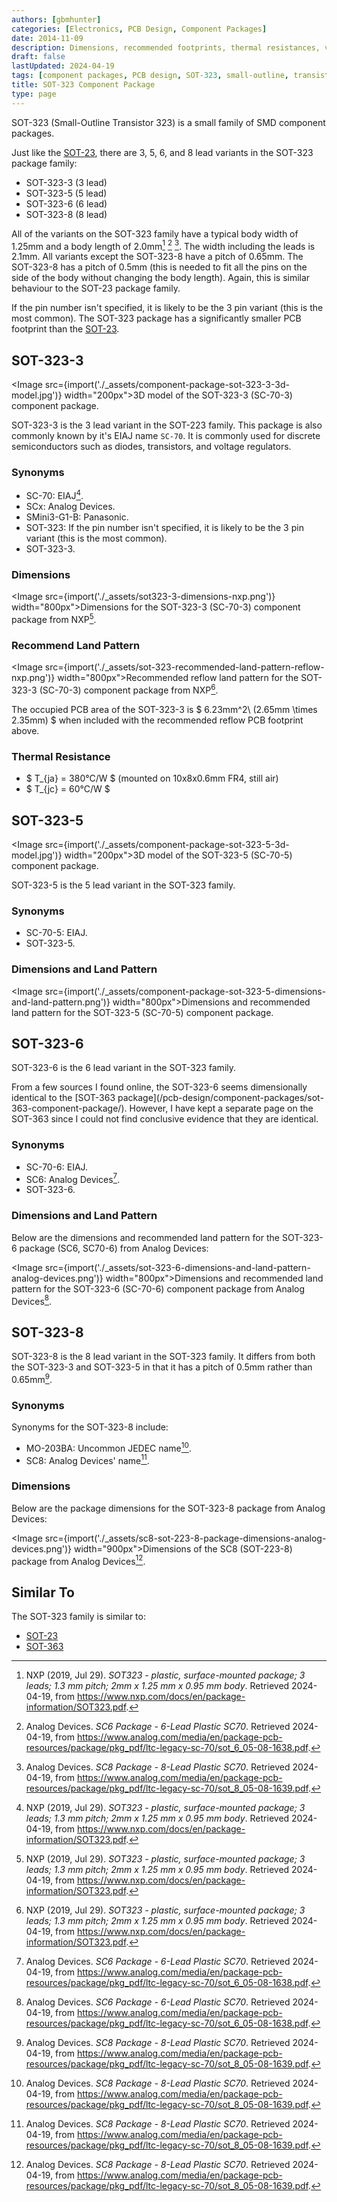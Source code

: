 ```yaml
---
authors: [gbmhunter]
categories: [Electronics, PCB Design, Component Packages]
date: 2014-11-09
description: Dimensions, recommended footprints, thermal resistances, variants, synonyms and more info about the SOT-323 component package.
draft: false
lastUpdated: 2024-04-19
tags: [component packages, PCB design, SOT-323, small-outline, transistor]
title: SOT-323 Component Package
type: page
---
```



SOT-323 (Small-Outline Transistor 323) is a small family of SMD component packages.

Just like the [SOT-23](/pcb-design/component-packages/sot-23-component-package/), there are 3, 5, 6, and 8 lead variants in the SOT-323 package family:

* SOT-323-3 (3 lead)
* SOT-323-5 (5 lead)
* SOT-323-6 (6 lead)
* SOT-323-8 (8 lead)

All of the variants on the SOT-323 family have a typical body width of 1.25mm and a body length of 2.0mm[^nxp-sot-323] [^analog-devices-sc6-package] [^analog-devices-sc8-package]. The width including the leads is 2.1mm. All variants except the SOT-323-8 have a pitch of 0.65mm. The SOT-323-8 has a pitch of 0.5mm (this is needed to fit all the pins on the side of the body without changing the body length). Again, this is similar behaviour to the SOT-23 package family.

If the pin number isn't specified, it is likely to be the 3 pin variant (this is the most common). The SOT-323 package has a significantly smaller PCB footprint than the [SOT-23](/pcb-design/component-packages/sot-23-component-package/).

## SOT-323-3

<Image src={import('./_assets/component-package-sot-323-3-3d-model.jpg')} width="200px">3D model of the SOT-323-3 (SC-70-3) component package.</Image>

SOT-323-3 is the 3 lead variant in the SOT-223 family. This package is also commonly known by it's EIAJ name `SC-70`. It is commonly used for discrete semiconductors such as diodes, transistors, and voltage regulators.

### Synonyms

* SC-70: EIAJ[^nxp-sot-323].
* SCx: Analog Devices.
* SMini3-G1-B: Panasonic.
* SOT-323: If the pin number isn't specified, it is likely to be the 3 pin variant (this is the most common).
* SOT-323-3.

### Dimensions

<Image src={import('./_assets/sot323-3-dimensions-nxp.png')} width="800px">Dimensions for the SOT-323-3 (SC-70-3) component package from NXP[^nxp-sot-323].</Image>

### Recommend Land Pattern

<Image src={import('./_assets/sot-323-recommended-land-pattern-reflow-nxp.png')} width="800px">Recommended reflow land pattern for the SOT-323-3 (SC-70-3) component package from NXP[^nxp-sot-323].</Image>

The occupied PCB area of the SOT-323-3 is $ 6.23mm^2\ (2.65mm \times 2.35mm) $ when included with the recommended reflow PCB footprint above.

### Thermal Resistance

* $ T_{ja} = 380°C/W $ (mounted on 10x8x0.6mm FR4, still air)
* $ T_{jc} = 60°C/W $

## SOT-323-5

<Image src={import('./_assets/component-package-sot-323-5-3d-model.jpg')} width="200px">3D model of the SOT-323-5 (SC-70-5) component package.</Image>

SOT-323-5 is the 5 lead variant in the SOT-323 family.

### Synonyms

* SC-70-5: EIAJ.
* SOT-323-5.

### Dimensions and Land Pattern

<Image src={import('./_assets/component-package-sot-323-5-dimensions-and-land-pattern.png')} width="800px">Dimensions and recommended land pattern for the SOT-323-5 (SC-70-5) component package.</Image>

## SOT-323-6

SOT-323-6 is the 6 lead variant in the SOT-323 family.

<Aside type="note">
From a few sources I found online, the SOT-323-6 seems dimensionally identical to the [SOT-363 package](/pcb-design/component-packages/sot-363-component-package/). However, I have kept a separate page on the SOT-363 since I could not find conclusive evidence that they are identical.
</Aside>

### Synonyms

* SC-70-6: EIAJ.
* SC6: Analog Devices[^analog-devices-sc6-package].
* SOT-323-6.

### Dimensions and Land Pattern

Below are the dimensions and recommended land pattern for the SOT-323-6 package (SC6, SC70-6) from Analog Devices:

<Image src={import('./_assets/sot-323-6-dimensions-and-land-pattern-analog-devices.png')} width="800px">Dimensions and recommended land pattern for the SOT-323-6 (SC-70-6) component package from Analog Devices[^analog-devices-sc6-package].</Image>

## SOT-323-8

SOT-323-8 is the 8 lead variant in the SOT-323 family. It differs from both the SOT-323-3 and SOT-323-5 in that it has a pitch of 0.5mm rather than 0.65mm[^analog-devices-sc8-package].

### Synonyms

Synonyms for the SOT-323-8 include:

* MO-203BA: Uncommon JEDEC name[^analog-devices-sc8-package].
* SC8: Analog Devices' name[^analog-devices-sc8-package].

### Dimensions

Below are the package dimensions for the SOT-323-8 package from Analog Devices:

<Image src={import('./_assets/sc8-sot-223-8-package-dimensions-analog-devices.png')} width="900px">Dimensions of the SC8 (SOT-223-8) package from Analog Devices[^analog-devices-sc8-package].</Image>

## Similar To

The SOT-323 family is similar to:

* [SOT-23](/pcb-design/component-packages/sot-23-component-package/)
* [SOT-363](/pcb-design/component-packages/sot-363-component-package/)

[^nxp-sot-323]: NXP (2019, Jul 29). _SOT323 - plastic, surface-mounted package; 3 leads; 1.3 mm pitch; 2mm x 1.25 mm x 0.95 mm body_. Retrieved 2024-04-19, from https://www.nxp.com/docs/en/package-information/SOT323.pdf.
[^analog-devices-sc8-package]: Analog Devices. _SC8 Package - 8-Lead Plastic SC70_. Retrieved 2024-04-19, from https://www.analog.com/media/en/package-pcb-resources/package/pkg_pdf/ltc-legacy-sc-70/sot_8_05-08-1639.pdf.
[^analog-devices-sc6-package]: Analog Devices. _SC6 Package - 6-Lead Plastic SC70_. Retrieved 2024-04-19, from https://www.analog.com/media/en/package-pcb-resources/package/pkg_pdf/ltc-legacy-sc-70/sot_6_05-08-1638.pdf.
